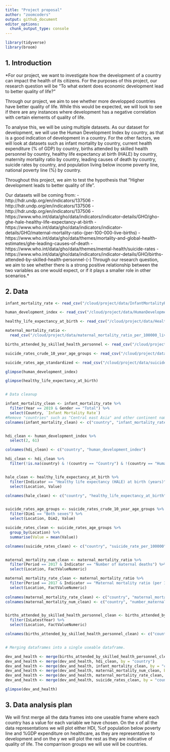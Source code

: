 ```yaml
---
title: "Project proposal"
author: "zoomcoders"
output: github_document
editor_options: 
  chunk_output_type: console
---
```


```r
library(tidyverse)
library(broom)
```

## 1. Introduction

*For our project, we want to investigate how the development of a country can impact the health of its citizens. For the purposes of this project, our research question will be "To what extent does economic development lead to better quality of life?"

Through our project, we aim to see whether more developped countries have better quality of life. While this would be expected, we will look to see if there are any instances where development has a negative correlation with certain elements of quality of life.

To analyse this, we will be using multiple datasets. As our dataset for development, we will use the Human Development Index by country, as that is a good indication of development in a country. For the other factors, we will look at datasets such as infant mortality by country, current health expenditure (% of GDP) by country, births attended by skilled health personnel by country, healthy life expectancy at birth (HALE) by country, maternity mortality ratio by country, leading causes of death by country, suicide rates by country, and population living below income poverty line, national poverty line (%) by country. 

Throughout this project, we aim to test the hypothesis that "Higher development leads to better quality of life".

Our datasets will be coming from:
- http://hdr.undp.org/en/indicators/137506
- http://hdr.undp.org/en/indicators/137506
- http://hdr.undp.org/en/indicators/137506
- https://www.who.int/data/gho/data/indicators/indicator-details/GHO/gho-ghe-hale-healthy-life-expectancy-at-birth
- https://www.who.int/data/gho/data/indicators/indicator-details/GHO/maternal-mortality-ratio-(per-100-000-live-births)
- https://www.who.int/data/gho/data/themes/mortality-and-global-health-estimates/ghe-leading-causes-of-death
- https://www.who.int/data/gho/data/themes/mental-health/suicide-rates
- https://www.who.int/data/gho/data/indicators/indicator-details/GHO/births-attended-by-skilled-health-personnel-(-)
Through our research question, we aim to see whether there is a strong positive relationship between the two variables as one would expect, or if it plays a smaller role in other scenarios.*


## 2. Data
```r

infant_mortality_rate <- read_csv("/cloud/project/data/InfantMortalityRate.csv")

human_development_index <- read_csv("/cloud/project/data/HumanDevelopmentIndex.csv")

healthy_life_expectancy_at_birth <- read_csv("/cloud/project/data/Healthy_life_expectancy_at_birth.csv")

maternal_mortality_ratio <- 
  read_csv("/cloud/project/data/maternal_mortality_ratio_per_100000_live_births.csv")

births_attended_by_skilled_health_personnel <- read_csv("/cloud/project/data/births_attended_by_skilled_health_personnel.csv")

suicide_rates_crude_10_year_age_groups <- read_csv("/cloud/project/data/suicide_rates_crude_10_year_age_groups.csv")

suicide_rates_age_standardized <- read_csv("/cloud/project/data/suicide_rates_age_standardized.csv")

glimpse(human_development_index)

glimpse(healthy_life_expectancy_at_birth)


# Data cleanup

infant_mortality_clean <- infant_mortality_rate %>%
  filter(Year == 2019 & Gender == "Total") %>%
  select(Country, `Infant Mortality Rate`)
#Remove "countries" such as "Central east Asia" and other continent names
colnames(infant_mortality_clean) <- c("country", "infant_mortality_rate")


hdi_clean <- human_development_index %>%
  select(2, 61)

colnames(hdi_clean) <- c("country", "human_development_index")

hdi_clean <- hdi_clean %>%
  filter(!is.na(country) & !(country == "Country") & !(country == "Human Development") & !(country == "Regions"))


hale_clean <- healthy_life_expectancy_at_birth %>%
  filter(Indicator == "Healthy life expectancy (HALE) at birth (years)" & Period == 2019 & Dim1 == "Both sexes") %>%
  select(Location, Value)

colnames(hale_clean) <- c("country", "healthy_life_expectancy_at_birth")


suicide_rates_age_groups <- suicide_rates_crude_10_year_age_groups %>%
  filter(Dim1 == "Both sexes") %>%
  select(Location, Dim2, Value)

suicide_rates_clean <- suicide_rates_age_groups %>%
  group_by(Location) %>%
  summarise(Value = mean(Value))

colnames(suicide_rates_clean) <- c("country", "suicide_rate_per_100000")


maternal_mortality_num_clean <- maternal_mortality_ratio %>%
  filter(Period == 2017 & Indicator == "Number of maternal deaths") %>%
  select(Location, FactValueNumeric)

maternal_mortality_rate_clean <- maternal_mortality_ratio %>%
  filter(Period == 2017 & Indicator == "Maternal mortality ratio (per 100 000 live births)") %>%
  select(Location, FactValueNumeric)
  
colnames(maternal_mortality_rate_clean) <- c("country", "maternal_mortality_rate_per_100000")
colnames(maternal_mortality_num_clean) <- c("country", "number_maternal_deaths")


births_attended_by_skilled_health_personnel_clean <- births_attended_by_skilled_health_personnel %>%
  filter(IsLatestYear) %>%
  select(Location, FactValueNumeric)

colnames(births_attended_by_skilled_health_personnel_clean) <- c("country", "births_attended")


# Merging dataframes into a single useable dataframe.

dev_and_health <- merge(births_attended_by_skilled_health_personnel_clean, hale_clean, by = "country")
dev_and_health <- merge(dev_and_health, hdi_clean, by = "country")
dev_and_health <- merge(dev_and_health, infant_mortality_clean, by = "country")
dev_and_health <- merge(dev_and_health, maternal_mortality_num_clean, by = "country")
dev_and_health <- merge(dev_and_health, maternal_mortality_rate_clean, by = "country")
dev_and_health <- merge(dev_and_health, suicide_rates_clean, by = "country")

glimpse(dev_and_health)
```




## 3. Data analysis plan

We will first merge all the data frames into one useable frame where each country has a value for each variable we have chosen. On the x of all the data representations we will plot either HDI, %of population below poverty line and %GDP expenditure on healthcare, as they are representative to development and on the y we will plot the rest as they are indicative of quality of life. The comparrison groups we will use will be countries. 
